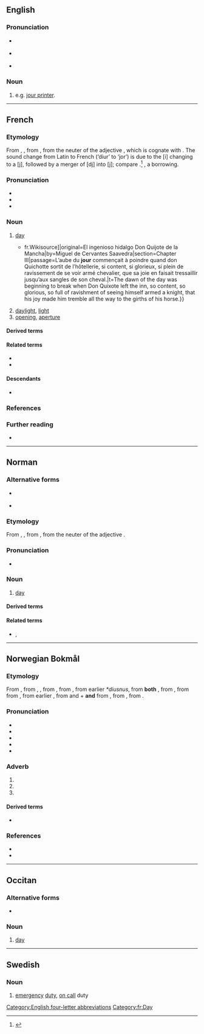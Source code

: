 ==English==

===Pronunciation===
* {{a|GenAm}} {{IPA|en|/ˈdʒɝ/}}
* {{a|UK}} {{IPA|en|/ˈdʒɜː(ɹ)/}}
* {{audio|en|LL-Q1860 (eng)-Vealhurl-jour.wav|Audio (Southern England)}}

===Noun===
{{en-noun}}

# {{lb|en|chiefly|US}} {{abbreviation of|en|journeyman|dot=,}} e.g. [[jour printer]].

[[Category:English four-letter abbreviations]]

----

==French==

===Etymology===
From {{inh|fr|fro|jor}}, {{m|fro|jorn}}, from {{inh|fr|la|diurnum|diurnum [tempus]}}, from the neuter of the adjective {{m|la|diurnus||of the day}}, which is cognate with {{m|la|diēs||day}}. The sound change from Latin to French (‘diur’ to ‘jor’) is due to the [i] changing to a [j], followed by a merger of [dj] into [j]; compare {{cog|fr|journal|t=journal}}.<ref>{{cite book |title=An etymological dictionary of the French language |last=Brachet |first=Auguste |translator=G. W. Kitchin |publisher=Oxford |year=1873 |page=206 |pageurl=https://archive.org/details/etymologicaldict00bracrich/page/206/mode/1up}}</ref> {{doublet|fr|diurne}}, a borrowing.

===Pronunciation===
* {{fr-IPA}}
* {{audio|fr|Fr-jour.ogg|audio}}
* {{rhymes|fr|uʁ|s=1}}

===Noun===
{{fr-noun|m}}

# [[day]]
#* {{quote-book|fr|year=1837|author=Louis Viardot|title=L’Ingénieux Hidalgo Don Quichotte de la Manche|url=[s:fr: L’Ingénieux Hidalgo Don Quichotte de la Manche{{!}}fr.Wikisource]|original=El ingenioso hidalgo Don Quijote de la Mancha|by=Miguel de Cervantes Saavedra|section=Chapter III|passage=L’aube du '''jour''' commençait à poindre quand don Quichotte sortit de l’hôtellerie, si content, si glorieux, si plein de ravissement de se voir armé chevalier, que sa joie en faisait tressaillir jusqu’aux sangles de son cheval.|t=The dawn of the day was beginning to break when Don Quixote left the inn, so content, so glorious, so full of ravishment of seeing himself armed a knight, that his joy made him tremble all the way to the girths of his horse.}}
# [[daylight]], [[light]]
# [[opening]], [[aperture]]

====Derived terms====
{{col3|fr
|à ce jour
|à chaque jour suffit sa peine
|à jour
|Ancien des jours
|astre du jour
|au goût du jour
|au grand jour
|au jour le jour
|au jour d'aujourd'hui
|avoir de beaux jours devant soi
|barbe de trois jours
|bas à jour
|beau comme le jour
|ces jours-ci
|clair comme le jour
|de jour
|de nos jours
|demain est un autre jour
|donner le jour
|du jour au lendemain
|faire jour
|finir ses jours
|grand jour
|jour de l'an
|jour de paie
|jour du Seigneur
|jour du Souvenir
|jour et nuit
|jour fixe
|jour férié
|Jour J
|jour ouvrable
|jour pour jour
|jour du Seigneur
|long comme un jour sans pain
|menu du jour
|mettre à jour
|mettre au jour
|mettre fin à ses jours
|mise à jour
|nuit et jour
|ordre du jour
|paon du jour
|Paris ne s'est pas fait en un jour
|percer à jour
|petit jour
|plat du jour
|quinze jours
|Rome ne s'est pas faite en un jour
|se faire jour
|se montrer sous son meilleur jour
|tous les jours
|un de ces jours
|un jour
|vieux jours
|voir le jour
}}

====Related terms====
* {{l|fr|journée}}
* {{l|fr|aujourd'hui}}

====Descendants====
* {{desc|nb|jour|bor=1}}

===References===
<references/>

===Further reading===
* {{R:TLFi}}

[[Category:fr:Day]]
----

==Norman==
{{wikipedia|Jouo|lang=nrf}}

===Alternative forms===
* {{l|nrf|jouo}} {{qualifier|continental Normandy}}
* {{l|nrf|djö}} {{qualifier|Sark}}

===Etymology===
From {{inh|nrf|fro|jor}}, {{m|fro|jorn}}, from {{inh|nrf|la|diurnum|diurnum [tempus]}}, from the neuter of the adjective {{m|la|diurnus||of the day}}.

===Pronunciation===
* {{audio|nrf|Jer-jour.ogg|Audio (Jersey)}}

===Noun===
{{nrf-noun|m}}

# {{lb|nrf|Jersey|Guernsey}} [[day]]

====Derived terms====
{{der3|nrf|{{l|nrf|jour de naissànse||birthday}}
|{{l|nrf|Jour dé l'An||New Year's Day}}
|{{l|nrf|Jour d'la Libéthâtion||Liberation Day}}
|{{l|nrf|jour pouor lé Rouai||day off}}
|{{l|nrf|tchînze jours||fortnight}}}}

====Related terms====
* {{l|nrf|journée}} {{qualifier|Jersey}}, {{l|nrf|journaïe}} {{qualifier|Guernsey}}

{{topics|nrf|Time}}

----

==Norwegian Bokmål==

===Etymology===
{{root|nb|ine-pro|*dyew-}}
From {{bor|nb|fr|jour||day, daylight, light}}, from {{der|nb|fro|jorn}}, {{m|fro|jor||day}}, from {{der|nb|la|diurnum|diurnum [tempus]}}, from {{m|la|diurnus||of the day, daily}}, from earlier ''*diusnus'', from '''both''' {{m|la|diūs}}, from {{der|nb|itc-ola|-}}, from {{der|nb|itc-pro|*djous||day, sky; Jupiter}} from {{der|la|ine-pro|*dyḗws||sky, heaven; sky god}}, from earlier {{m|ine-pro||*dyéws}}, from {{m|ine-pro|*dyew-||to be bright; sky, heaven}} and {{m|ine-pro|*s|pos=creates nouns}} + '''and''' from {{m|la|-nus|pos=forms adjectives}}, from {{der|nb|itc-pro|*-nos}}, from {{der|nb|ine-pro|*-nós||forms verbal adjectives}}.

===Pronunciation===
* {{IPA|nb|/ʃʉːr/}}
* {{audio|nb|NB - Pronunciation of Norwegian Bokmål «jour».ogg|Audio}}
* {{rhymes|nb|ʉːr}}
* {{hyphenation|nb|jour}}
* {{homophones|nb|Sjur}}

===Adverb===
{{head|nb|adverb}}

# {{only used in|nb|à jour||up to date, transparent}}
# {{only used in|nb|a jour||up to date, transparent}}
# {{only used in|nb|ha jour||to have a day of service; have a guard (or certain specific duties) on a certain day}}

====Derived terms====
* {{l|nb|jourhavende||serving for the day}}

===References===
* {{R:The Bokmål Dictionary}}
* {{R:NAOB}}

----

==Occitan==

===Alternative forms===
* {{l|oc|jorn}} {{qualifier|Classical}}

===Noun===
{{oc-noun|m}}

# {{lb|oc|Mistralian}} [[day]]

----

==Swedish==

===Noun===
{{sv-noun|c}}

# [[emergency]] [[duty]], [[on call]] duty
